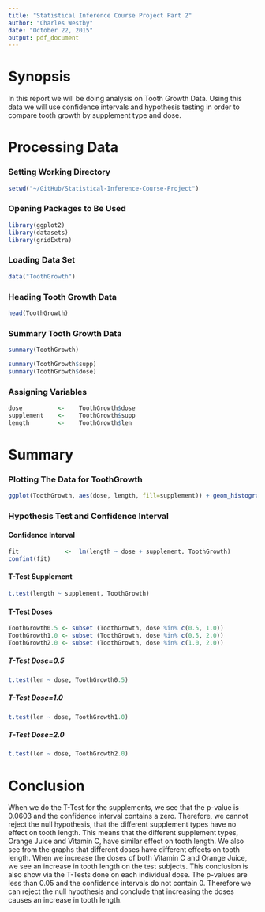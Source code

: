 ```yaml
---
title: "Statistical Inference Course Project Part 2"
author: "Charles Westby"
date: "October 22, 2015"
output: pdf_document
---
```


# Synopsis 
In this report we will be doing analysis on Tooth Growth Data. Using this data we will use confidence intervals and hypothesis testing in order to compare tooth growth by supplement type and dose. 

# Processing Data

### Setting Working Directory
```r
setwd("~/GitHub/Statistical-Inference-Course-Project")
```

### Opening Packages to Be Used
```r
library(ggplot2)
library(datasets)
library(gridExtra)
```

### Loading Data Set
```r
data("ToothGrowth")
```

### Heading Tooth Growth Data
```r
head(ToothGrowth)
```

### Summary Tooth Growth Data
```r
summary(ToothGrowth)
```

```r
summary(ToothGrowth$supp)
summary(ToothGrowth$dose)
```

### Assigning Variables
```r
dose          <-    ToothGrowth$dose
supplement    <-    ToothGrowth$supp
length        <-    ToothGrowth$len
```
# Summary

### Plotting The Data for ToothGrowth
```r
ggplot(ToothGrowth, aes(dose, length, fill=supplement)) + geom_histogram(stat="identity") +  facet_grid(. ~ supp) + labs(x = "Dose in Milligrams", y = "Tooth Length", title= "Tooth Length for Doses of Each Supplement")
```

### Hypothesis Test and Confidence Interval

#### Confidence Interval
```r
fit             <-  lm(length ~ dose + supplement, ToothGrowth)
confint(fit)
```

#### T-Test Supplement
```r
t.test(length ~ supplement, ToothGrowth)
```

#### T-Test Doses
```r
ToothGrowth0.5 <- subset (ToothGrowth, dose %in% c(0.5, 1.0)) 
ToothGrowth1.0 <- subset (ToothGrowth, dose %in% c(0.5, 2.0)) 
ToothGrowth2.0 <- subset (ToothGrowth, dose %in% c(1.0, 2.0)) 
```
  
##### T-Test Dose=0.5
```r
t.test(len ~ dose, ToothGrowth0.5)
```
  
##### T-Test Dose=1.0
```r
t.test(len ~ dose, ToothGrowth1.0)
```
  
##### T-Test Dose=2.0
```r
t.test(len ~ dose, ToothGrowth2.0)
```
  
# Conclusion

When we do the T-Test for the supplements, we see that the p-value is 0.0603 and the confidence interval contains a zero. Therefore, we cannot reject the null hypothesis, that the different supplement types have no effect on tooth length. This means that the different supplement types, Orange Juice and Vitamin C, have similar effect on tooth length. We also see from the graphs that different doses have different effects on tooth length. When we increase the doses of both Vitamin C and Orange Juice, we see an increase in tooth length on the test subjects. This conclusion is also show via the T-Tests done on each individual dose. The p-values are less than 0.05 and the confidence intervals do not contain 0. Therefore we can reject the null hypothesis and conclude that increasing the doses causes an increase in tooth length.
